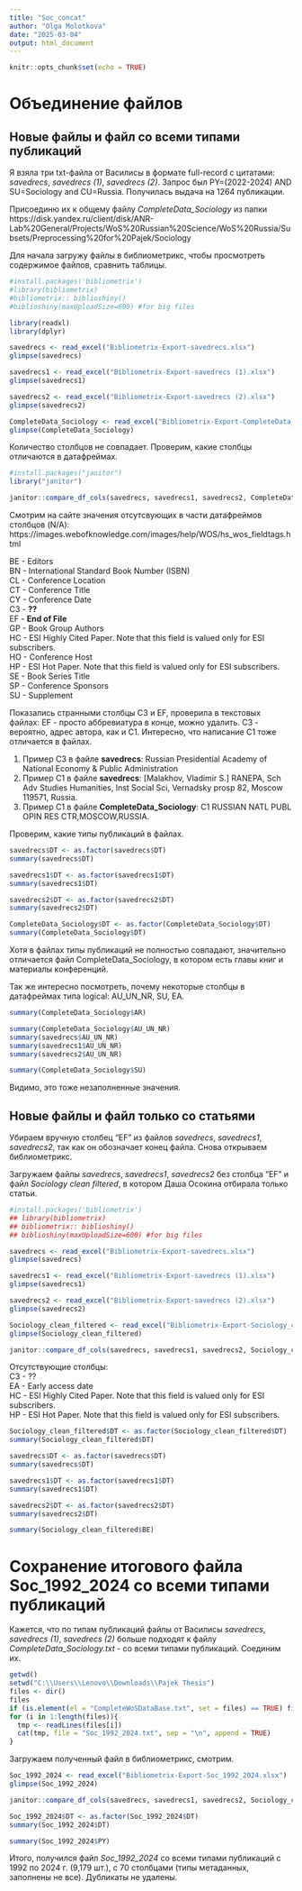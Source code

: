 ---
title: "Soc_concat"
author: "Olga Molotkova"
date: "2025-03-04"
output: html_document
---

```{r setup, include=FALSE}
knitr::opts_chunk$set(echo = TRUE)
```

# Объединение файлов

## Новые файлы и файл со всеми типами публикаций

Я взяла три txt-файла от Василисы в формате full-record с цитатами:
*savedrecs*, *savedrecs (1)*, *savedrecs (2)*. Запрос был PY=(2022-2024) AND SU=Sociology and CU=Russia. Получилась выдача на 1264 публикации.

Присоединю их к общему файлу *CompleteData_Sociology* из папки https://disk.yandex.ru/client/disk/ANR-Lab%20General/Projects/WoS%20Russian%20Science/WoS%20Russia/Subsets/Preprocessing%20for%20Pajek/Sociology

Для начала загружу файлы в библиометрикс, чтобы просмотреть содержимое файлов, сравнить таблицы.

```{r}
#install.packages('bibliometrix')
#library(bibliometrix) 
#bibliometrix:: biblioshiny()
#biblioshiny(maxUploadSize=600) #for big files
```

```{r}
library(readxl)
library(dplyr)
```

```{r}
savedrecs <- read_excel("Bibliometrix-Export-savedrecs.xlsx")
glimpse(savedrecs)
```
```{r}
savedrecs1 <- read_excel("Bibliometrix-Export-savedrecs (1).xlsx")
glimpse(savedrecs1)
```

```{r}
savedrecs2 <- read_excel("Bibliometrix-Export-savedrecs (2).xlsx")
glimpse(savedrecs2)
```
```{r}
CompleteData_Sociology <- read_excel("Bibliometrix-Export-CompleteData_Sociology.xlsx")
glimpse(CompleteData_Sociology)
```

Количество столбцов не совпадает. Проверим, какие столбцы отличаются в датафреймах.

```{r}
#install.packages("janitor")
library("janitor")
```

```{r}
janitor::compare_df_cols(savedrecs, savedrecs1, savedrecs2, CompleteData_Sociology)
```
Смотрим на сайте значения отсутсвующих в части датафреймов столбцов (N/A): https://images.webofknowledge.com/images/help/WOS/hs_wos_fieldtags.html

BE - Editors  
BN - International Standard Book Number (ISBN)  
CL - Conference Location  
CT - Conference Title  
CY - Conference Date    
C3 - **??**  
EF - **End of File**  
GP - Book Group Authors  
HC - ESI Highly Cited Paper. Note that this field is valued only for ESI subscribers.  
HO - Conference Host  
HP - ESI Hot Paper. Note that this field is valued only for ESI subscribers.  
SE - Book Series Title  
SP - Conference Sponsors  
SU - Supplement  

Показались странными столбцы С3 и EF, проверила в текстовых файлах:
EF - просто аббревиатура в конце, можно удалить. 
C3 - вероятно, адрес автора, как и C1. Интересно, что написание C1 тоже отличается в файлах.

1. Пример C3 в файле **savedrecs**: Russian Presidential Academy of National Economy & Public Administration
2. Пример C1 в файле **savedrecs**: [Malakhov, Vladimir S.] RANEPA, Sch Adv Studies Humanities, Inst Social Sci, Vernadsky prosp 82, Moscow 119571, Russia.
3. Пример C1 в файле **СompleteData_Sociology**: C1 RUSSIAN NATL PUBL OPIN RES CTR,MOSCOW,RUSSIA.

Проверим, какие типы публикаций в файлах.

```{r}
savedrecs$DT <- as.factor(savedrecs$DT)
summary(savedrecs$DT)
```
```{r}
savedrecs1$DT <- as.factor(savedrecs1$DT)
summary(savedrecs1$DT)
```


```{r}
savedrecs2$DT <- as.factor(savedrecs2$DT)
summary(savedrecs2$DT)
```


```{r}
CompleteData_Sociology$DT <- as.factor(CompleteData_Sociology$DT)
summary(CompleteData_Sociology$DT)
```
Хотя в файлах типы публикаций не полностью совпадают, значительно отличается файл CompleteData_Sociology, в котором есть главы книг и материалы конференций.

Так же интересно посмотреть, почему некоторые столбцы в датафреймах типа logical: AU_UN_NR, SU, EA.

```{r}
summary(CompleteData_Sociology$AR)
```
```{r}
summary(CompleteData_Sociology$AU_UN_NR)
summary(savedrecs$AU_UN_NR)
summary(savedrecs1$AU_UN_NR)
summary(savedrecs2$AU_UN_NR)
```

```{r}
summary(CompleteData_Sociology$SU)
```

Видимо, это тоже незаполненные значения.


## Новые файлы и файл только со статьями

Убираем вручную столбец "EF" из файлов *savedrecs*, *savedrecs1*, *savedrecs2*, так как он обозначает конец файла. Снова открываем библиометрикс.

Загружаем файлы *savedrecs*, *savedrecs1*, *savedrecs2* без столбца "EF" и файл *Sociology clean filtered*, в котором Даша Осокина отбирала только статьи.

```{r}
#install.packages('bibliometrix')
## library(bibliometrix) 
## bibliometrix:: biblioshiny()
## biblioshiny(maxUploadSize=600) #for big files
```

```{r}
savedrecs <- read_excel("Bibliometrix-Export-savedrecs.xlsx")
glimpse(savedrecs)
```

```{r}
savedrecs1 <- read_excel("Bibliometrix-Export-savedrecs (1).xlsx")
glimpse(savedrecs1)
```

```{r}
savedrecs2 <- read_excel("Bibliometrix-Export-savedrecs (2).xlsx")
glimpse(savedrecs2)
```
```{r}
Sociology_clean_filtered <- read_excel("Bibliometrix-Export-Sociology_clean_filtered.xlsx")
glimpse(Sociology_clean_filtered)
```

```{r}
janitor::compare_df_cols(savedrecs, savedrecs1, savedrecs2, Sociology_clean_filtered)
```
Отсутствующие столбцы:  
C3 - ??  
EA - Early access date  
HC - ESI Highly Cited Paper. Note that this field is valued only for ESI subscribers.  
HP - ESI Hot Paper. Note that this field is valued only for ESI subscribers.  

```{r}
Sociology_clean_filtered$DT <- as.factor(Sociology_clean_filtered$DT)
summary(Sociology_clean_filtered$DT)
```

```{r}
savedrecs$DT <- as.factor(savedrecs$DT)
summary(savedrecs$DT)
```

```{r}
savedrecs1$DT <- as.factor(savedrecs1$DT)
summary(savedrecs1$DT)
```

```{r}
savedrecs2$DT <- as.factor(savedrecs2$DT)
summary(savedrecs2$DT)
```

```{r}
summary(Sociology_clean_filtered$BE)
```

# Сохранение итогового файла Soc_1992_2024 со всеми типами публикаций

Кажется, что по типам публикаций файлы от Василисы *savedrecs*, *savedrecs (1)*, *savedrecs (2)* больше подходят к файлу *CompleteData_Sociology.txt* - со всеми типами публикаций. Соединим их.


```{r}
getwd()
setwd("C:\\Users\\Lenovo\\Downloads\\Pajek Thesis")
files <- dir()
files
if (is.element(el = "CompleteWoSDataBase.txt", set = files) == TRUE) file.remove("CompleteWoSDataBase.txt")
for (i in 1:length(files)){
  tmp <- readLines(files[i])
  cat(tmp, file = "Soc_1992_2024.txt", sep = "\n", append = TRUE)
}
```


Загружаем полученный файл в библиометрикс, смотрим.


```{r}
Soc_1992_2024 <- read_excel("Bibliometrix-Export-Soc_1992_2024.xlsx")
glimpse(Soc_1992_2024)
```

```{r}
janitor::compare_df_cols(savedrecs, savedrecs1, savedrecs2, Sociology_clean_filtered, Soc_1992_2024)
```
```{r}
Soc_1992_2024$DT <- as.factor(Soc_1992_2024$DT)
summary(Soc_1992_2024$DT)
```

```{r}
summary(Soc_1992_2024$PY)
```

Итого, получился файл *Soc_1992_2024* со всеми типами публикаций с 1992 по 2024 г. (9,179 шт.), с 70 столбцами (типы метаданных, заполнены не все). Дубликаты не удалены.